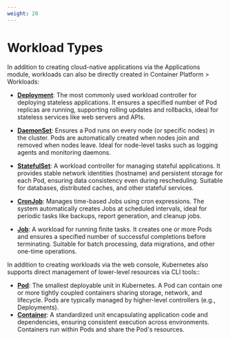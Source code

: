 ```yaml
---
weight: 20
---
```


# Workload Types

In addition to creating cloud-native applications via the Applications module, workloads can also be directly created in Container Platform > Workloads:

- **[Deployment](../application_workloads/deployment_create.mdx)**: The most commonly used workload controller for deploying stateless applications. It ensures a specified number of Pod replicas are running, supporting rolling updates and rollbacks, ideal for stateless services like web servers and APIs.

- **[DaemonSet](../application_workloads/deamonset_create.mdx)**: Ensures a Pod runs on every node (or specific nodes) in the cluster. Pods are automatically created when nodes join and removed when nodes leave. Ideal for node-level tasks such as logging agents and monitoring daemons.

- **[StatefulSet](../application_workloads/statefulset_create.mdx)**: A workload controller for managing stateful applications. It provides stable network identities (hostname) and persistent storage for each Pod, ensuring data consistency even during rescheduling. Suitable for databases, distributed caches, and other stateful services.

- **[CronJob](../application_workloads/cronjob_create.mdx)**: Manages time-based Jobs using cron expressions. The system automatically creates Jobs at scheduled intervals, ideal for periodic tasks like backups, report generation, and cleanup jobs.

- **[Job](../application_workloads/job_create.mdx)**: A workload for running finite tasks. It creates one or more Pods and ensures a specified number of successful completions before terminating. Suitable for batch processing, data migrations, and other one-time operations.

In addition to creating workloads via the web console, Kubernetes also supports direct management of lower-level resources via CLI tools::

- **[Pod](../application_workloads/pod.mdx)**: The smallest deployable unit in Kubernetes. A Pod can contain one or more tightly coupled containers sharing storage, network, and lifecycle. Pods are typically managed by higher-level controllers (e.g., Deployments).
- **[Container](../application_workloads/container.mdx)**: A standardized unit encapsulating application code and dependencies, ensuring consistent execution across environments. Containers run within Pods and share the Pod's resources.

